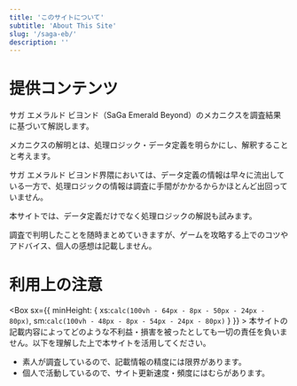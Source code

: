 ```yaml
---
title: 'このサイトについて'
subtitle: 'About This Site'
slug: '/saga-eb/'
description: ''
---
```



# 提供コンテンツ
<Box>
  サガ エメラルド ビヨンド（SaGa Emerald Beyond）のメカニクスを調査結果に基づいて解説します。

  メカニクスの解明とは、処理ロジック・データ定義を明らかにし、解釈することと考えます。

  サガ エメラルド ビヨンド界隈においては、データ定義の情報は早々に流出している一方で、処理ロジックの情報は調査に手間がかかるからかほとんど出回っていません。

  本サイトでは、データ定義だけでなく処理ロジックの解説も試みます。

  調査で判明したことを随時まとめていきますが、ゲームを攻略する上でのコツやアドバイス、個人の感想は記載しません。
</Box>

# 利用上の注意
<Box sx={{ minHeight: { xs:`calc(100vh - 64px - 8px - 50px - 24px - 80px)`, sm:`calc(100vh - 48px - 8px - 54px - 24px - 80px)` } }} >
  本サイトの記載内容によってどのような不利益・損害を被ったとしても一切の責任を負いません。以下を理解した上で本サイトを活用してください。

  - 素人が調査しているので、記載情報の精度には限界があります。
  - 個人で活動しているので、サイト更新速度・頻度にはむらがあります。
</Box>
